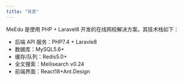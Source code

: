 ```yaml
---
title: "背景"
---
```


MeEdu 是使用 PHP + Laravel8 开发的在线网校解决方案。其技术栈如下：

- 后端 API 服务：PHP7.4 + Laravle8
- 数据库：MySQL5.6+
- 缓存/队列：Redis5.0+
- 全文搜索：Meilisearch v0.24
- 前端界面：React18+Ant.Design